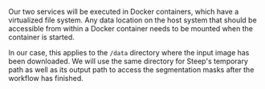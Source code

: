 Our two services will be executed in Docker containers, which have a virtualized file system. Any data location on the host system that should be accessible from within a Docker container needs to be mounted when the container is started.

In our case, this applies to the `/data` directory where the <DocsLink href="#download-input-data">input image has been downloaded</DocsLink>. We will use the same directory for Steep's temporary path as well as its output path to access the segmentation masks after the workflow has finished.
